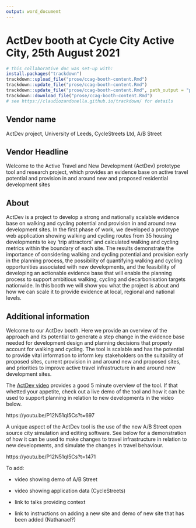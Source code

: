 ```yaml
---
output: word_document
---
```


# ActDev booth at Cycle City Active City, 25th August 2021

```r
# this collaborative doc was set-up with:
install.packages("trackdown")
trackdown::upload_file("prose/ccag-booth-content.Rmd")
trackdown::update_file("prose/ccag-booth-content.Rmd")
trackdown::update_file("prose/ccag-booth-content.Rmd", path_output = "prose/ccag-booth-content.docx")
trackdown::download_file("prose/ccag-booth-content.Rmd")
# see https://claudiozandonella.github.io/trackdown/ for details
```

## Vendor name

ActDev project, University of Leeds, CycleStreets Ltd, A/B Street

## Vendor Headline

Welcome to the Active Travel and New Development (ActDev) prototype tool and research project, which provides an evidence base on active travel potential and provision in and around new and proposed residential development sites

## About

ActDev is a project to develop a strong and nationally scalable evidence base on walking and cycling potential and provision in and around new development sites. In the first phase of work, we developed a prototype web application showing walking and cycling routes from 35 housing developments to key 'trip attractors' and calculated walking and cycling metrics within the boundary of each site. The results demonstrate the importance of considering walking and cycling potential and provision early in the planning process, the possibility of quantifying walking and cycling opportunities associated with new developments, and the feasibility of developing an actionable evidence base that will enable the planning process to support ambitious walking, cycling and decarbonisation targets nationwide. In this booth we will show you what the project is about and how we can scale it to provide evidence at local, regional and national levels.

## Additional information

Welcome to our ActDev booth. Here we provide an overview of the approach and its potential to generate a step change in the evidence base needed for development design and planning decisions that properly account for walking and cycling. The tool is scalable and has the potential to provide vital information to inform key stakeholders on the suitability of proposed sites, current provision in and around new and proposed sites, and priorities to improve active travel infrastructure in and around new development sites.

The [ActDev video](https://www.youtube.com/watch?v=nNYroA16JEQ) provides a good 5 minute overview of the tool.
If that whetted your appetite, check out a live demo of the tool and how it can be used to support planning in relation to new developments in the video below.

https://youtu.be/P12N51qI5Cs?t=697

A unique aspect of the ActDev tool is the use of the new A/B Street open source city simulation and editing software.
See below for a demonstration of how it can be used to make changes to travel infrastructure in relation to new developments, and simulate the changes in travel behaviour.

https://youtu.be/P12N51qI5Cs?t=1471

To add:

- video showing demo of A/B Street

- video showing application data (CycleStreets)

- link to talks providing context

- link to instructions on adding a new site and demo of new site that has been added (Nathanael?)
